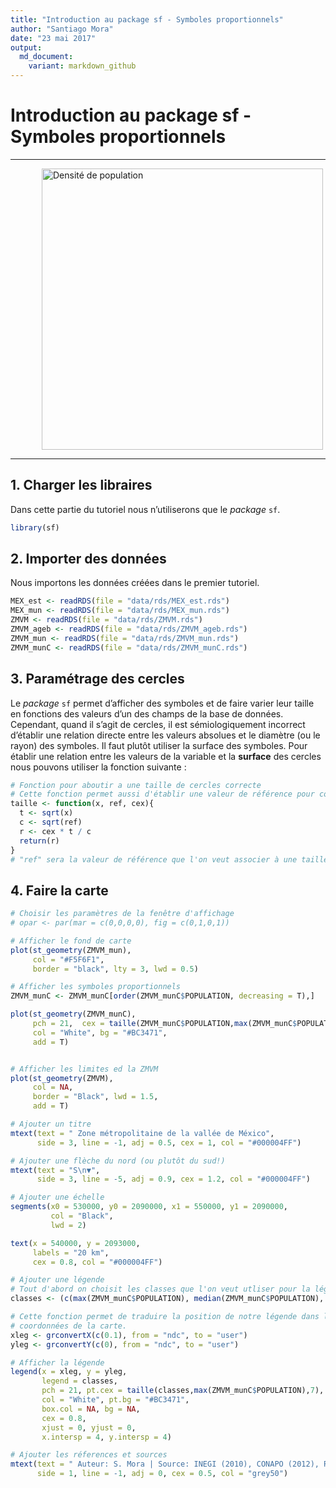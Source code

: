 ```yaml
---
title: "Introduction au package sf - Symboles proportionnels"
author: "Santiago Mora"
date: "23 mai 2017"
output:
  md_document:
    variant: markdown_github
---
```



# Introduction au package sf - Symboles proportionnels


---

 <img src="./img/popAbs.png" alt="Densité de population" style="width:450px;position:relative; 
 margin-left: 50px; margin-right: auto;"> 

---

## 1. Charger les libraires

Dans cette partie du tutoriel nous n'utiliserons que le *package* `sf`.

```r
library(sf)
```


## 2. Importer des données

Nous importons les données créées dans le premier tutoriel. 

```r
MEX_est <- readRDS(file = "data/rds/MEX_est.rds")
MEX_mun <- readRDS(file = "data/rds/MEX_mun.rds")
ZMVM <- readRDS(file = "data/rds/ZMVM.rds")
ZMVM_ageb <- readRDS(file = "data/rds/ZMVM_ageb.rds")
ZMVM_mun <- readRDS(file = "data/rds/ZMVM_mun.rds")
ZMVM_munC <- readRDS(file = "data/rds/ZMVM_munC.rds")
```


## 3. Paramétrage des cercles

Le *package* `sf` permet d'afficher des symboles et de faire varier leur taille en fonctions des valeurs d'un des champs de la base de données. Cependant, quand il s'agit de cercles, il est sémiologiquement incorrect d'établir une relation directe entre les valeurs absolues et le diamètre (ou le rayon) des symboles. Il faut plutôt utiliser la surface des symboles. Pour établir une relation entre les valeurs de la variable et la **surface** des cercles nous pouvons utiliser la fonction suivante :

```r
# Fonction pour aboutir a une taille de cercles correcte
# Cette fonction permet aussi d'établir une valeur de référence pour contrôler la taille des cercles
taille <- function(x, ref, cex){
  t <- sqrt(x)
  c <- sqrt(ref)
  r <- cex * t / c
  return(r)
}
# "ref" sera la valeur de référence que l'on veut associer à une taille "cex".
```


## 4. Faire la carte

```r
# Choisir les paramètres de la fenêtre d'affichage
# opar <- par(mar = c(0,0,0,0), fig = c(0,1,0,1))

# Afficher le fond de carte
plot(st_geometry(ZMVM_mun),
     col = "#F5F6F1",
     border = "black", lty = 3, lwd = 0.5)

# Afficher les symboles proportionnels
ZMVM_munC <- ZMVM_munC[order(ZMVM_munC$POPULATION, decreasing = T),]

plot(st_geometry(ZMVM_munC),
     pch = 21,  cex = taille(ZMVM_munC$POPULATION,max(ZMVM_munC$POPULATION),7),
     col = "White", bg = "#BC3471",
     add = T)


# Afficher les limites ed la ZMVM
plot(st_geometry(ZMVM),
     col = NA,
     border = "Black", lwd = 1.5,
     add = T)

# Ajouter un titre 
mtext(text = " Zone métropolitaine de la vallée de México", 
      side = 3, line = -1, adj = 0.5, cex = 1, col = "#000004FF")

# Ajouter une flèche du nord (ou plutôt du sud!)
mtext(text = "S\n▼", 
      side = 3, line = -5, adj = 0.9, cex = 1.2, col = "#000004FF")

# Ajouter une échelle
segments(x0 = 530000, y0 = 2090000, x1 = 550000, y1 = 2090000,
         col = "Black",
         lwd = 2)

text(x = 540000, y = 2093000,
     labels = "20 km",
     cex = 0.8, col = "#000004FF")

# Ajouter une légende
# Tout d'abord on choisit les classes que l'on veut utliser pour la légende
classes <- (c(max(ZMVM_munC$POPULATION), median(ZMVM_munC$POPULATION), min(ZMVM_munC$POPULATION)))

# Cette fonction permet de traduire la position de notre légende dans les
# coordonnées de la carte.
xleg <- grconvertX(c(0.1), from = "ndc", to = "user")
yleg <- grconvertY(c(0), from = "ndc", to = "user")

# Afficher la légende
legend(x = xleg, y = yleg, 
       legend = classes,
       pch = 21, pt.cex = taille(classes,max(ZMVM_munC$POPULATION),7),
       col = "White", pt.bg = "#BC3471",
       box.col = NA, bg = NA,
       cex = 0.8,
       xjust = 0, yjust = 0,
       x.intersp = 4, y.intersp = 4)

# Ajouter les réferences et sources
mtext(text = " Auteur: S. Mora | Source: INEGI (2010), CONAPO (2012), Relief: INEGI (2016) ",
      side = 1, line = -1, adj = 0, cex = 0.5, col = "grey50")

```
